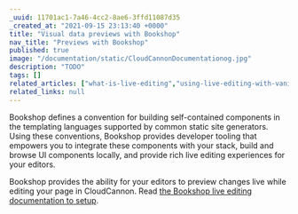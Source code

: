 ```yaml
---
_uuid: 11701ac1-7a46-4cc2-8ae6-3ffd11087d35
_created_at: "2021-09-15 23:13:40 +0000"
title: "Visual data previews with Bookshop"
nav_title: "Previews with Bookshop"
published: true
image: "/documentation/static/CloudCannonDocumentationog.jpg"
description: "TODO"
tags: []
related_articles: ["what-is-live-editing","using-live-editing-with-vanilla-js","preventing-the-global-cloudcannon-live-editing-object"]
related_links: null
---
```


Bookshop defines a convention for building self-contained components in the templating languages supported by common static site generators. Using these conventions, Bookshop provides developer tooling that empowers you to integrate these components with your stack, build and browse UI components locally, and provide rich live editing experiences for your editors.

Bookshop provides the ability for your editors to preview changes live while editing your page in CloudCannon. Read [the Bookshop live editing documentation to setup](https://github.com/CloudCannon/bookshop/blob/main/guides/live-editing.adoc).
